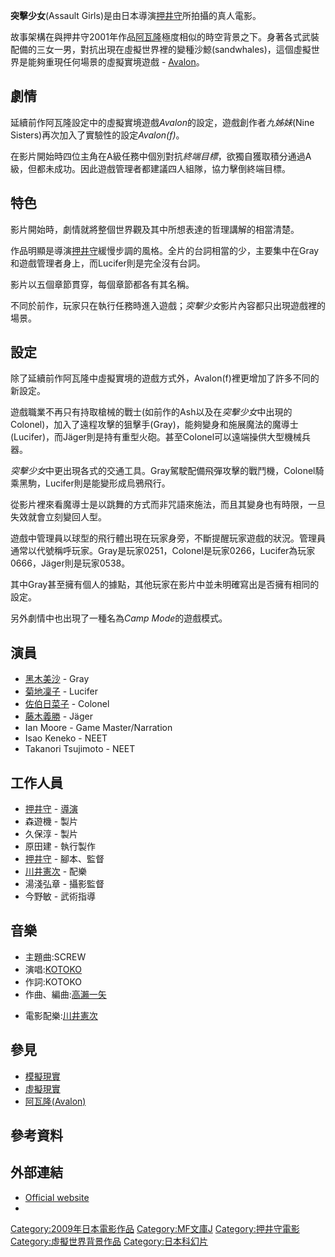 {{Infobox film
| title           = Assault Girls
| director        = [[押井守|押井守]]
| studio          = Geneon Universal Entertainment
| licensor        = 
| released        = 2009年12月19日(日本)
| runtime         = 65 分鐘
| country         = [[日本|日本]]
| language       = [[英文|英文]] <br> [[日文|日文]] 
}}

'''突擊少女'''(Assault Girls)是由日本導演[[押井守|押井守]]所拍攝的真人電影。

故事架構在與押井守2001年作品[[阿瓦隆_(電影)|阿瓦隆]]極度相似的時空背景之下。身著各式武裝配備的三女一男，對抗出現在虛擬世界裡的變種沙鯨(sandwhales)，這個虛擬世界是能夠重現任何場景的虛擬實境遊戲 - [[阿瓦隆_(電影)|Avalon]]。

==劇情==
延續前作阿瓦隆設定中的虛擬實境遊戲''Avalon''的設定，遊戲創作者''九姊妹''(Nine Sisters)再次加入了實驗性的設定''Avalon(f)''。

在影片開始時四位主角在A級任務中個別對抗''終端目標''，欲獨自獲取積分通過A級，但都未成功。因此遊戲管理者都建議四人組隊，協力擊倒終端目標。

==特色==
影片開始時，劇情就將整個世界觀及其中所想表達的哲理講解的相當清楚。

作品明顯是導演[[押井守|押井守]]緩慢步調的風格。全片的台詞相當的少，主要集中在Gray和遊戲管理者身上，而Lucifer則是完全沒有台詞。

影片以五個章節貫穿，每個章節都各有其名稱。

不同於前作，玩家只在執行任務時進入遊戲；''突擊少女''影片內容都只出現遊戲裡的場景。

==設定==
除了延續前作阿瓦隆中虛擬實境的遊戲方式外，Avalon(f)裡更增加了許多不同的新設定。

遊戲職業不再只有持取槍械的戰士(如前作的Ash以及在''突擊少女''中出現的Colonel)，加入了遠程攻擊的狙擊手(Gray)，能夠變身和施展魔法的魔導士(Lucifer)，而Jäger則是持有重型火砲。甚至Colonel可以遠端操供大型機械兵器。

''突擊少女''中更出現各式的交通工具。Gray駕駛配備飛彈攻擊的戰鬥機，Colonel騎乘黑駒，Lucifer則是能變形成烏鴉飛行。

從影片裡來看魔導士是以跳舞的方式而非咒語來施法，而且其變身也有時限，一旦失效就會立刻變回人型。

遊戲中管理員以球型的飛行體出現在玩家身旁，不斷提醒玩家遊戲的狀況。管理員通常以代號稱呼玩家。Gray是玩家0251，Colonel是玩家0266，Lucifer為玩家0666，Jäger則是玩家0538。

其中Gray甚至擁有個人的據點，其他玩家在影片中並未明確寫出是否擁有相同的設定。

另外劇情中也出現了一種名為''Camp Mode''的遊戲模式。

==演員==
*[[黑木美沙|黑木美沙]] - Gray
*[[菊地凜子|菊地凜子]] - Lucifer
*[[佐伯日菜子|佐伯日菜子]] - Colonel
*[[藤木義勝|藤木義勝]] - Jäger
*Ian Moore - Game Master/Narration
*Isao Keneko - NEET
*Takanori Tsujimoto - NEET

==工作人員==
*[[押井守|押井守]] - [[導演|導演]]
*森遊機 - 製片
*久保淳 - 製片
*原田建 - 執行製作
*[[押井守|押井守]] - 腳本、監督
*[[川井憲次|川井憲次]] - 配樂
*湯淺弘章 - 攝影監督
*今野敏 - 武術指導

==音樂==
*主題曲:SCREW
*演唱:[[KOTOKO|KOTOKO]]
*作詞:KOTOKO
*作曲、編曲:[[高瀨一矢|高瀨一矢]]

*電影配樂:[[川井憲次|川井憲次]]

==參見==
*[[模擬現實|模擬現實]]
*[[虛擬現實|虛擬現實]]
*[[阿瓦隆_(電影)|阿瓦隆(Avalon)]]

==參考資料==
{{reflist}}

==外部連結==
*[https://web.archive.org/web/20100728225525/http://assault-girls.nifty.com/ Official website]
* {{imdb title|id=1478800|title=Assault Girls}}
{{押井守監督作品}}
{{DEFAULTSORT:Assault Girls}}
[[Category:2009年日本電影作品|Category:2009年日本電影作品]]
[[Category:MF文庫J|Category:MF文庫J]]
[[Category:押井守電影|Category:押井守電影]]
[[Category:虛擬世界背景作品|Category:虛擬世界背景作品]]
[[Category:日本科幻片|Category:日本科幻片]]
